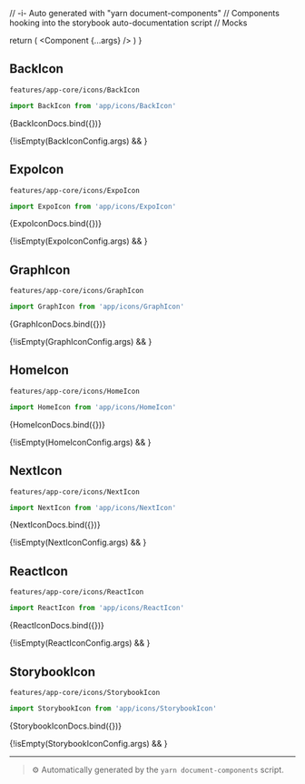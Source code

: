 // -i- Auto generated with "yarn document-components"
// Components hooking into the storybook auto-documentation script
// Mocks

<Meta title="features / app-core / icons" />

  return (
    <StoryContextProviders>
      <Component {...args} />
    </StoryContextProviders>
  )
}

## BackIcon


`features/app-core/icons/BackIcon`
```typescript
import BackIcon from 'app/icons/BackIcon'
```


<Canvas>
    <Story
        name="BackIcon"
        args={BackIconConfig.args}
        argTypes={BackIconConfig.argTypes}
    >
      {BackIconDocs.bind({})}
    </Story>
</Canvas>

{!isEmpty(BackIconConfig.args) && <ArgsTable story="BackIcon" />}


## ExpoIcon


`features/app-core/icons/ExpoIcon`
```typescript
import ExpoIcon from 'app/icons/ExpoIcon'
```


<Canvas>
    <Story
        name="ExpoIcon"
        args={ExpoIconConfig.args}
        argTypes={ExpoIconConfig.argTypes}
    >
      {ExpoIconDocs.bind({})}
    </Story>
</Canvas>

{!isEmpty(ExpoIconConfig.args) && <ArgsTable story="ExpoIcon" />}


## GraphIcon


`features/app-core/icons/GraphIcon`
```typescript
import GraphIcon from 'app/icons/GraphIcon'
```


<Canvas>
    <Story
        name="GraphIcon"
        args={GraphIconConfig.args}
        argTypes={GraphIconConfig.argTypes}
    >
      {GraphIconDocs.bind({})}
    </Story>
</Canvas>

{!isEmpty(GraphIconConfig.args) && <ArgsTable story="GraphIcon" />}


## HomeIcon


`features/app-core/icons/HomeIcon`
```typescript
import HomeIcon from 'app/icons/HomeIcon'
```


<Canvas>
    <Story
        name="HomeIcon"
        args={HomeIconConfig.args}
        argTypes={HomeIconConfig.argTypes}
    >
      {HomeIconDocs.bind({})}
    </Story>
</Canvas>

{!isEmpty(HomeIconConfig.args) && <ArgsTable story="HomeIcon" />}


## NextIcon


`features/app-core/icons/NextIcon`
```typescript
import NextIcon from 'app/icons/NextIcon'
```


<Canvas>
    <Story
        name="NextIcon"
        args={NextIconConfig.args}
        argTypes={NextIconConfig.argTypes}
    >
      {NextIconDocs.bind({})}
    </Story>
</Canvas>

{!isEmpty(NextIconConfig.args) && <ArgsTable story="NextIcon" />}


## ReactIcon


`features/app-core/icons/ReactIcon`
```typescript
import ReactIcon from 'app/icons/ReactIcon'
```


<Canvas>
    <Story
        name="ReactIcon"
        args={ReactIconConfig.args}
        argTypes={ReactIconConfig.argTypes}
    >
      {ReactIconDocs.bind({})}
    </Story>
</Canvas>

{!isEmpty(ReactIconConfig.args) && <ArgsTable story="ReactIcon" />}


## StorybookIcon


`features/app-core/icons/StorybookIcon`
```typescript
import StorybookIcon from 'app/icons/StorybookIcon'
```


<Canvas>
    <Story
        name="StorybookIcon"
        args={StorybookIconConfig.args}
        argTypes={StorybookIconConfig.argTypes}
    >
      {StorybookIconDocs.bind({})}
    </Story>
</Canvas>

{!isEmpty(StorybookIconConfig.args) && <ArgsTable story="StorybookIcon" />}









---

> ⚙️ Automatically generated by the `yarn document-components` script.

